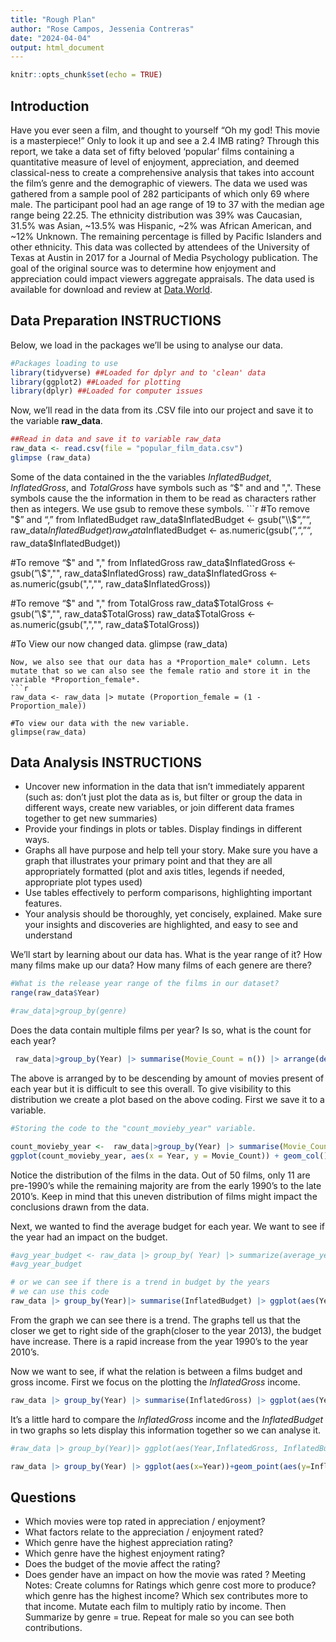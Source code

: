 ```yaml
---
title: "Rough Plan"
author: "Rose Campos, Jessenia Contreras"
date: "2024-04-04"
output: html_document
---
```


```r
knitr::opts_chunk$set(echo = TRUE)
```


## Introduction

Have you ever seen a film, and thought to yourself "Oh my god! This movie is a masterpiece!" Only to look it up and see a 2.4 IMB rating?
Through this report, we take a data set of fifty beloved 'popular' films containing a quantitative measure of level of enjoyment, appreciation, and deemed classical-ness to create a comprehensive analysis that takes into account the film's genre and the demographic of viewers. 
The data we used was gathered from a sample pool of 282 participants of which only 69 where male. The participant pool had an age range of 19 to 37 with the median age range being 22.25. The ethnicity distribution was 39% was Caucasian, 31.5% was Asian, ~13.5% was Hispanic, ~2% was African American, and ~12% Unknown. The remaining percentage is filled by Pacific Islanders and other ethnicity. This data was collected by attendees of the University of Texas at Austin in 2017 for a Journal of Media Psychology publication. The goal of the original source was to determine how enjoyment and appreciation could impact viewers aggregate appraisals. The data used is available for download and review at [Data.World](https://data.world/robertjoellewis/enjoyment-versus-appreciation-ratings-of-50-popular-films).

## Data Preparation INSTRUCTIONS

Below, we load in the packages we'll be using to analyse our data.  

```r
#Packages loading to use
library(tidyverse) ##Loaded for dplyr and to 'clean' data
library(ggplot2) ##Loaded for plotting
library(dplyr) ##Loaded for computer issues

```

Now, we'll read in the data from its .CSV file into our project and save it to the variable **raw_data**. 

```r
##Read in data and save it to variable raw_data
raw_data <- read.csv(file = "popular_film_data.csv")
glimpse (raw_data)
```
Some of the data contained in the the variables *InflatedBudget*, *InflatedGross*, and *TotalGross* have symbols such as "$" and and ",". These symbols cause the the information in them to be read as characters rather then as integers. We use gsub to remove these symbols. 
```r
#To remove "$" and "," from InflatedBudget
raw_data$InflatedBudget <-  gsub("\\$","", raw_data$InflatedBudget) 
raw_data$InflatedBudget <-  as.numeric(gsub(",","", raw_data$InflatedBudget))

#To remove "$" and "," from InflatedGross
raw_data$InflatedGross <-  gsub("\\$","", raw_data$InflatedGross) 
raw_data$InflatedGross <-  as.numeric(gsub(",","", raw_data$InflatedGross))

#To remove "$" and "," from TotalGross
raw_data$TotalGross <-  gsub("\\$","", raw_data$TotalGross) 
raw_data$TotalGross <-  as.numeric(gsub(",","", raw_data$TotalGross))

#To View our now changed data. 
glimpse (raw_data)
```
Now, we also see that our data has a *Proportion_male* column. Lets mutate that so we can also see the female ratio and store it in the variable *Proportion_female*.
```r
raw_data <- raw_data |> mutate (Proportion_female = (1 - Proportion_male))

#To view our data with the new variable.
glimpse(raw_data)
```
## Data Analysis INSTRUCTIONS

- Uncover new information in the data that isn’t immediately apparent (such as: don’t just plot the data as is, but filter or group the data in
different ways, create new variables, or join different data frames together to get new summaries)
- Provide your findings in plots or tables. Display findings in different ways.
- Graphs all have purpose and help tell your story. Make sure you have a graph that illustrates your primary point and that they are all
appropriately formatted (plot and axis titles, legends if needed, appropriate plot types used)
- Use tables effectively to perform comparisons, highlighting important features.
- Your analysis should be thoroughly, yet concisely, explained. Make sure your insights and discoveries are highlighted, and easy to see and
understand

We'll start by learning about our data has. What is the year range of it? How many films make up our data? How many films of each genere are there? 
```r
#What is the release year range of the films in our dataset?
range(raw_data$Year)

#raw_data|>group_by(genre)
```
Does the data contain multiple films per year? Is so, what is the count for each year? 
```r
 raw_data|>group_by(Year) |> summarise(Movie_Count = n()) |> arrange(desc(Movie_Count))

```
The above is arranged by to be descending by amount of movies present of each year but it is difficult to see this overall. To give visibility to this distribution we create a plot based on the above coding. First we save it to a variable. 

```r
#Storing the code to the "count_movieby_year" variable. 

count_movieby_year <-  raw_data|>group_by(Year) |> summarise(Movie_Count = n()) |> arrange(desc(Movie_Count))
ggplot(count_movieby_year, aes(x = Year, y = Movie_Count)) + geom_col()
```
Notice the distribution of the films in the data. Out of 50 films, only 11 are pre-1990's while the remaining majority are from the early 1990's to the late 2010's. Keep in mind that this uneven distribution of films might impact the conclusions drawn from the data. 

Next, we wanted to find the average budget for each year. We want to see if the year had an impact on the budget. 
```r
#avg_year_budget <- raw_data |> group_by( Year) |> summarize(average_yearly_budget = mean(InflatedBudget))
#avg_year_budget

# or we can see if there is a trend in budget by the years
# we can use this code
raw_data |> group_by(Year)|> summarise(InflatedBudget) |> ggplot(aes(Year,InflatedBudget)) +geom_point() + geom_smooth()
```

From the graph we can see there is a trend. The graphs tell us that the closer we get to right side of the graph(closer to the year 2013), the budget have increase. There is a rapid increase from the year 1990's to the year 2010's.

Now we want to see, if what the relation is between a films budget and gross income. First we focus on the plotting the *InflatedGross* income. 
```r
raw_data |> group_by(Year) |> summarise(InflatedGross) |> ggplot(aes(Year,InflatedGross)) +geom_point() + geom_smooth()

```

It's a little hard to compare the *InflatedGross* income and the *InflatedBudget* in two graphs so lets display this information together so we can analyse it. 

```r
#raw_data |> group_by(Year)|> ggplot(aes(Year,InflatedGross, InflatedBudget, color = )) +geom_point() + geom_smooth(method = 'loess', formula = 'y~x')

raw_data |> group_by(Year) |> ggplot(aes(x=Year))+geom_point(aes(y=InflatedBudget, color = "red")) + geom_point(aes(y=InflatedGross, color = "blue")) + geom_smooth(aes(y=InflatedBudget, color = "red")) + geom_smooth(aes(y=InflatedGross, color = "blue"))


```
## Questions

- Which movies were top rated in appreciation / enjoyment?
- What factors relate to the appreciation / enjoyment rated?
- Which genre have the highest appreciation rating? 
- Which genre have the highest enjoyment rating? 
- Does the budget of the movie affect the rating?
- Does gender have an impact on how the movie was rated ?
Meeting Notes: Create columns for Ratings
which genre cost more to produce?
which genre has the highest income? Which sex contributes more to that income. Mutate each film to multiply ratio by income. Then Summarize by genre = true. Repeat for male so you can see both contributions. 



